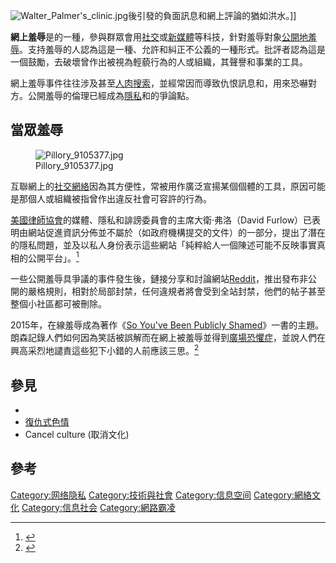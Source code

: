 {{expand|time=2016-05-10T16:09:46+00:00}}
{{TA
|G1=IT
|1=zh-hans:网上;zh-hant:網上;zh-tw:網路;
}}
[[File:Walter_Palmer's_clinic.jpg|right]]後引發的負面訊息和網上評論的猶如洪水。]]

'''網上羞辱'''是{{link-en|網絡自警行為|Internet vigilantism}}的一種，參與群眾會用[[社交媒體|社交]]或[[新媒體|新媒體]]等科技，針對羞辱對象[[當眾羞辱|公開地羞辱]]。支持羞辱的人認為這是一種{{link-en|網絡事務參與|Online participation}}、允許{{link-en|黑客行動主義|hacktivism|黑客行動主義者}}和{{link-en|網絡異見人士|cyber-dissident}}糾正不公義的一種形式。批評者認為這是一個鼓勵{{link-en|網絡暴民|mob mentality}}，去破壞曾作出被視為輕藐行為的人或組織，其聲譽和事業的工具。

網上羞辱事件往往涉及{{link-en|私人資料被公開|doxing}}甚至[[人肉搜索|人肉搜索]]，並經常因而導致仇恨訊息和{{link-en|死亡恐嚇|death threat|死亡威脅}}，用來恐嚇對方。公開羞辱的倫理已經成為[[網絡隱私|隱私]]和{{link-en|媒體道德|Media ethics|道德}}的爭論點。

==當眾羞辱==
[[File:Pillory_9105377.jpg|thumb]]

互聯網上的[[社交網絡|社交網絡]]因為其方便性，常被用作廣泛宣揚某個個體的工具，原因可能是那個人或組織被指曾作出違反社會可容許的行為。

[[美國律師協會|美國律師協會]]的媒體、隱私和誹謗委員會的主席大衛·弗洛（David Furlow）已表明由網站促進資訊分佈並不屬於{{link-en|公開記錄|Public records}}（如政府機構提交的文件）的一部分，提出了潛在的隱私問題，並及以私人身份表示這些網站「純粹給人一個陳述可能不反映事實真相的公開平台」。<ref name="snitching redeye">{{cite news |author=Tracy Swartz, RedEye |url=http://articles.chicagotribune.com/2007-05-31/news/0705310470_1_unique-visitors-web-drivers |title=The wide world of cyber snitching |publisher=Chicago Tribune |date=2007-05-31 |accessdate=2016-05-10 |quote=[such websites] just [give] a forum to people whose statements may not reflect truth. |archive-date=2014-05-30 |archive-url=https://web.archive.org/web/20140530024831/http://articles.chicagotribune.com/2007-05-31/news/0705310470_1_unique-visitors-web-drivers |dead-url=no }}</ref>

一些公開羞辱具爭議的事件發生後，鏈接分享和討論網站[[Reddit|Reddit]]，推出發布非公開{{link-en|個人識別資訊|Personally identifiable information}}的嚴格規則，相對於局部封禁，任何違規者將會受到全站封禁，他們的帖子甚至整個小社區都可被刪除。

2015年，在線羞辱成為{{link-en|強·朗森|Jon Ronson}}著作《[[当你被公开羞辱|So You've Been Publicly Shamed]]》一書的主題。朗森記錄人們如何因為笑話被誤解而在網上被羞辱並得到[[廣場恐懼症|廣場恐懼症]]，並說人們在興高采烈地譴責這些犯下小錯的人前應該三思。<ref name="onthemedia">{{cite web|url=http://www.onthemedia.org/story/jon-ronson-and-public-shaming/|title=Jon Ronson And Public Shaming|work=onthemedia|access-date=2016-05-10|archive-date=2016-03-04|archive-url=https://web.archive.org/web/20160304125437/http://www.onthemedia.org/story/jon-ronson-and-public-shaming/|dead-url=no}}</ref>

==參見==
* {{link-en|網絡自警行為|Internet vigilantism}}
*[[復仇式色情|復仇式色情]]
* Cancel culture (取消文化)

==參考==
{{reflist}}

[[Category:网络隐私|Category:网络隐私]]
[[Category:技術與社會|Category:技術與社會]]
[[Category:信息空间|Category:信息空间]]
[[Category:網絡文化|Category:網絡文化]]
[[Category:信息社会|Category:信息社会]]
[[Category:網路霸凌|Category:網路霸凌]]